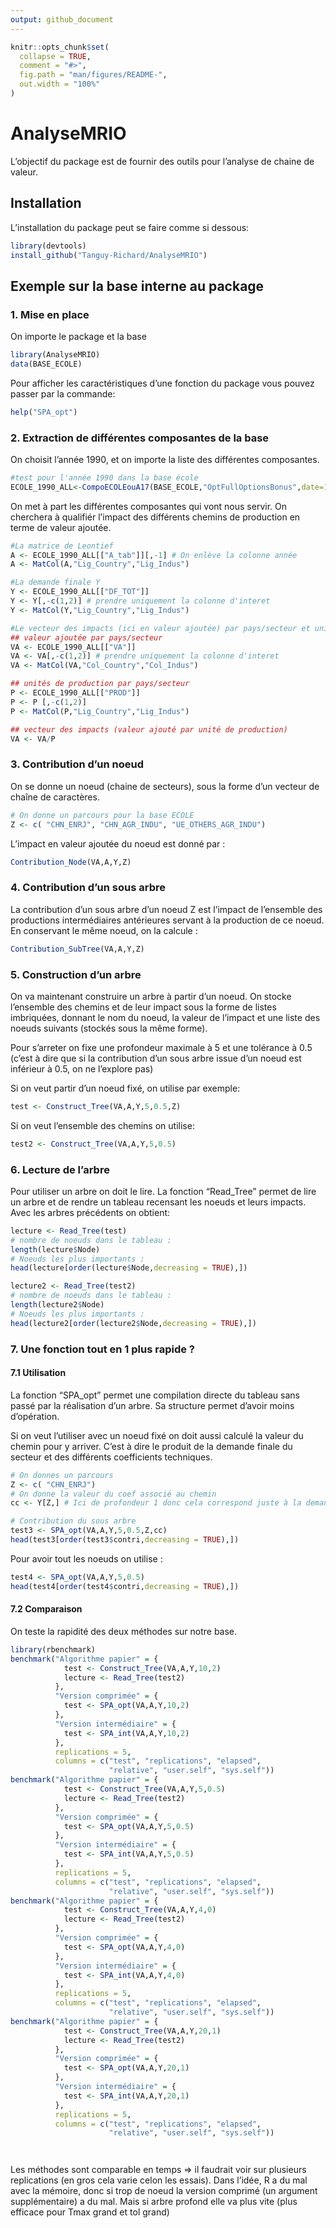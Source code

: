 ```yaml
---
output: github_document
---
```


<!-- README.md is generated from README.Rmd. Please edit that file -->

```r
knitr::opts_chunk$set(
  collapse = TRUE,
  comment = "#>",
  fig.path = "man/figures/README-",
  out.width = "100%"
)
```

# AnalyseMRIO

<!-- badges: start -->
<!-- badges: end -->

L'objectif du package est de fournir des outils pour l'analyse de chaine de valeur.

## Installation

L'installation du package peut se faire comme si dessous:

``` r
library(devtools)
install_github("Tanguy-Richard/AnalyseMRIO")
```

## Exemple sur la base interne au package

### 1. Mise en place

On importe le package et la base

```r
library(AnalyseMRIO)
data(BASE_ECOLE)
```

Pour afficher les caractéristiques d'une fonction du package vous pouvez passer par la commande:

``` r
help("SPA_opt")
```


### 2. Extraction de différentes composantes de la base

On choisit l'année 1990, et on importe la liste des différentes composantes.

```r
#test pour l'année 1990 dans la base école
ECOLE_1990_ALL<-CompoECOLEouA17(BASE_ECOLE,"OptFullOptionsBonus",date=1990)

```

On met à part les différentes composantes qui vont nous servir. On cherchera à qualifiér l'impact des différents chemins de production en terme de valeur ajoutée.

```r

#La matrice de Leontief
A <- ECOLE_1990_ALL[["A_tab"]][,-1] # On enlève la colonne année
A <- MatCol(A,"Lig_Country","Lig_Indus")

#La demande finale Y
Y <- ECOLE_1990_ALL[["DF_TOT"]]
Y <- Y[,-c(1,2)] # prendre uniquement la colonne d'interet
Y <- MatCol(Y,"Lig_Country","Lig_Indus")

#Le vecteur des impacts (ici en valeur ajoutée) par pays/secteur et unité de production
## valeur ajoutée par pays/secteur
VA <- ECOLE_1990_ALL[["VA"]]
VA <- VA[,-c(1,2)] # prendre uniquement la colonne d'interet
VA <- MatCol(VA,"Col_Country","Col_Indus")

## unités de production par pays/secteur
P <- ECOLE_1990_ALL[["PROD"]]
P <- P [,-c(1,2)]
P <- MatCol(P,"Lig_Country","Lig_Indus")

## vecteur des impacts (valeur ajouté par unité de production)
VA <- VA/P
```

### 3. Contribution d'un noeud

On se donne un noeud (chaine de secteurs), sous la forme d'un vecteur de chaîne de caractères.

```r
# On donne un parcours pour la base ECOLE
Z <- c( "CHN_ENRJ", "CHN_AGR_INDU", "UE_OTHERS_AGR_INDU")
```

L'impact en valeur ajoutée du noeud est donné par :

```r
Contribution_Node(VA,A,Y,Z)
```

### 4. Contribution d'un sous arbre

La contribution d'un sous arbre d'un noeud Z est l'impact de l'ensemble des productions intermédiaires antérieures servant à la production de ce noeud.
En conservant le même noeud, on la calcule :

```r
Contribution_SubTree(VA,A,Y,Z)
```

### 5. Construction d'un arbre

On va maintenant construire un arbre à partir d'un noeud. On stocke l'ensemble des chemins et de leur impact sous la forme de listes imbriquées, donnant le nom du noeud, la valeur de l'impact et une liste des noeuds suivants (stockés sous la même forme).

Pour s'arreter on fixe une profondeur maximale à 5 et une tolérance à 0.5 (c'est à dire que si la contribution d'un sous arbre issue d'un noeud est inférieur à 0.5, on ne l'explore pas)

Si on veut partir d'un noeud fixé, on utilise par exemple:

```r
test <- Construct_Tree(VA,A,Y,5,0.5,Z)

```

Si on veut l'ensemble des chemins on utilise:

```r
test2 <- Construct_Tree(VA,A,Y,5,0.5)
```

### 6. Lecture de l'arbre

Pour utiliser un arbre on doit le lire. La fonction "Read_Tree" permet de lire un arbre et de rendre un tableau recensant les noeuds et leurs impacts.
Avec les arbres précédents on obtient:


```r
lecture <- Read_Tree(test)
# nombre de noeuds dans le tableau :
length(lecture$Node)
# Noeuds les plus importants :
head(lecture[order(lecture$Node,decreasing = TRUE),])
```

```r
lecture2 <- Read_Tree(test2)
# nombre de noeuds dans le tableau :
length(lecture2$Node)
# Noeuds les plus importants :
head(lecture2[order(lecture2$Node,decreasing = TRUE),])
```

### 7. Une fonction tout en 1 plus rapide ?

#### 7.1 Utilisation

La fonction "SPA_opt" permet une compilation directe du tableau sans passé par la réalisation d'un arbre. Sa structure permet d'avoir moins d'opération.

Si on veut l'utiliser avec un noeud fixé on doit aussi calculé la valeur du chemin pour y arriver. C'est à dire le produit de la demande finale du secteur et des différents coefficients techniques.

```r
# On donnes un parcours
Z <- c( "CHN_ENRJ")
# On donne la valeur du coef associé au chemin
cc <- Y[Z,] # Ici de profondeur 1 donc cela correspond juste à la demande finale

# Contribution du sous arbre
test3 <- SPA_opt(VA,A,Y,5,0.5,Z,cc)
head(test3[order(test3$contri,decreasing = TRUE),])
```

Pour avoir tout les noeuds on utilise :

```r
test4 <- SPA_opt(VA,A,Y,5,0.5)
head(test4[order(test4$contri,decreasing = TRUE),])
```

#### 7.2 Comparaison

On teste la rapidité des deux méthodes sur notre base.

```r
library(rbenchmark)
benchmark("Algorithme papier" = {
            test <- Construct_Tree(VA,A,Y,10,2)
            lecture <- Read_Tree(test2)
          },
          "Version comprimée" = {
            test <- SPA_opt(VA,A,Y,10,2)
          },
          "Version intermédiaire" = {
            test <- SPA_int(VA,A,Y,10,2)
          },
          replications = 5,
          columns = c("test", "replications", "elapsed",
                      "relative", "user.self", "sys.self"))
benchmark("Algorithme papier" = {
            test <- Construct_Tree(VA,A,Y,5,0.5)
            lecture <- Read_Tree(test2)
          },
          "Version comprimée" = {
            test <- SPA_opt(VA,A,Y,5,0.5)
          },
          "Version intermédiaire" = {
            test <- SPA_int(VA,A,Y,5,0.5)
          },
          replications = 5,
          columns = c("test", "replications", "elapsed",
                      "relative", "user.self", "sys.self"))
benchmark("Algorithme papier" = {
            test <- Construct_Tree(VA,A,Y,4,0)
            lecture <- Read_Tree(test2)
          },
          "Version comprimée" = {
            test <- SPA_opt(VA,A,Y,4,0)
          },
          "Version intermédiaire" = {
            test <- SPA_int(VA,A,Y,4,0)
          },
          replications = 5,
          columns = c("test", "replications", "elapsed",
                      "relative", "user.self", "sys.self"))
benchmark("Algorithme papier" = {
            test <- Construct_Tree(VA,A,Y,20,1)
            lecture <- Read_Tree(test2)
          },
          "Version comprimée" = {
            test <- SPA_opt(VA,A,Y,20,1)
          },
          "Version intermédiaire" = {
            test <- SPA_int(VA,A,Y,20,1)
          },
          replications = 5,
          columns = c("test", "replications", "elapsed",
                      "relative", "user.self", "sys.self"))




```

Les méthodes sont comparable en temps => il faudrait voir sur plusieurs replications (en gros cela varie celon les essais). Dans l'idée, R a du mal avec la mémoire, donc si trop de noeud la version comprimé (un argument supplémentaire) a du mal. Mais si arbre profond elle va plus vite (plus efficace pour Tmax grand et tol grand)
